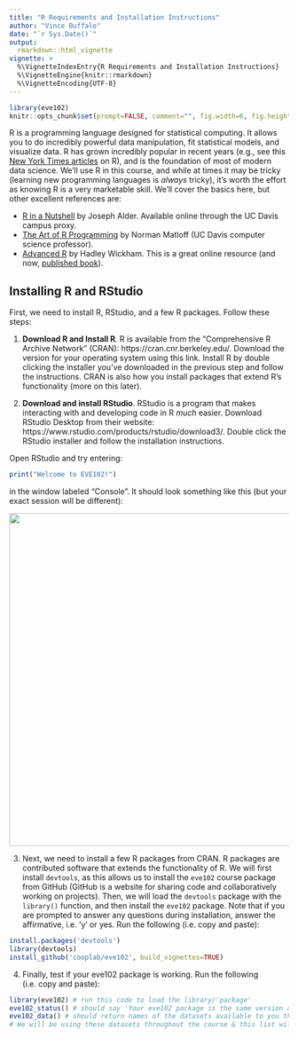```yaml
---
title: "R Requirements and Installation Instructions"
author: "Vince Buffalo"
date: "`r Sys.Date()`"
output: 
  rmarkdown::html_vignette
vignette: >
  %\VignetteIndexEntry{R Requirements and Installation Instructions}
  %\VignetteEngine{knitr::rmarkdown}
  %\VignetteEncoding{UTF-8}
---
```


```r
library(eve102)
knitr::opts_chunk$set(prompt=FALSE, comment="", fig.width=6, fig.height=6)
```

R is a programming language designed for statistical computing. It allows you
to do incredibly powerful data manipulation, fit statistical models, and
visualize data. R has grown incredibly popular in recent years (e.g., see this
[New York Times
articles](http://www.nytimes.com/2009/01/07/technology/business-computing/07program.html?pagewanted=all&_r=0)
on R), and is the foundation of most of modern data science. We'll use R in
this course, and while at times it may be tricky (learning new programming
languages is *always* tricky), it's worth the effort as knowing R is a very
marketable skill. We'll cover the basics here, but other excellent references
are:

 - [R in a Nutshell](http://proquest.safaribooksonline.com/book/programming/r/9781449358204) by Joseph Alder. Available online through the UC Davis campus proxy.
 - [The Art of R Programming](http://heather.cs.ucdavis.edu/~matloff/132/NSPpart.pdf) by Norman Matloff (UC Davis computer science professor). 
 - [Advanced R](http://adv-r.had.co.nz) by Hadley Wickham. This is a great online resource (and now, [published book](https://www.amazon.com/dp/1466586966/ref=cm_sw_su_dp?tag=devtools-20)).

## Installing R and RStudio

First, we need to install R, RStudio, and a few R packages. Follow these steps:

1. **Download R and Install R**. R is available from the "Comprehensive R
Archive Network" (CRAN): https://cran.cnr.berkeley.edu/. Download the version
for your operating system using this link. Install R by double clicking the
installer you've downloaded in the previous step and follow the instructions.
CRAN is also how you install packages that extend R's functionality (more on
this later).

2. **Download and install RStudio**. RStudio is a program that makes
interacting with and developing code in R *much* easier. Download RStudio
Desktop from their website:
https://www.rstudio.com/products/rstudio/download3/. Double click the RStudio
installer and follow the installation instructions.

Open RStudio and try entering:

```R
print("Welcome to EVE102!")
```

in the window labeled "Console". It should look something like this (but your
exact session will be different):

<img src="images/rstudio.png" style="width: 600px;"/>

3. Next, we need to install a few R packages from CRAN. R packages are
   contributed software that extends the functionality of R. We will first
   install `devtools`, as this allows us to install the `eve102` course package
   from GitHub (GitHub is a website for sharing code and collaboratively
   working on projects). Then, we will load the `devtools` package with the
   `library()` function, and then install the `eve102` package. Note that if
   you are prompted to answer any questions during installation, answer the
   affirmative, i.e. 'y' or yes. Run the following (i.e. copy and paste):

```R
install.packages('devtools')
library(devtools)
install_github('cooplab/eve102', build_vignettes=TRUE)
```

4. Finally, test if your eve102 package is working. Run the following (i.e. copy and paste):
```R
library(eve102) # run this code to load the library/'package'
eve102_status() # should say 'Your eve102 package is the same version as on GitHub'
eve102_data() # should return names of the datasets available to you through the eve102 package
# We will be using these datasets throughout the course & this list will get updated.
```
